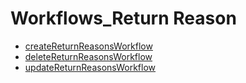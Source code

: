 
# Workflows\_Return Reason

- [createReturnReasonsWorkflow](../Workflows_Return_Reason/functions/core_flows.Return_Reason.Workflows_Return_Reason.createReturnReasonsWorkflow/page.mdx)
- [deleteReturnReasonsWorkflow](../Workflows_Return_Reason/functions/core_flows.Return_Reason.Workflows_Return_Reason.deleteReturnReasonsWorkflow/page.mdx)
- [updateReturnReasonsWorkflow](../Workflows_Return_Reason/functions/core_flows.Return_Reason.Workflows_Return_Reason.updateReturnReasonsWorkflow/page.mdx)
